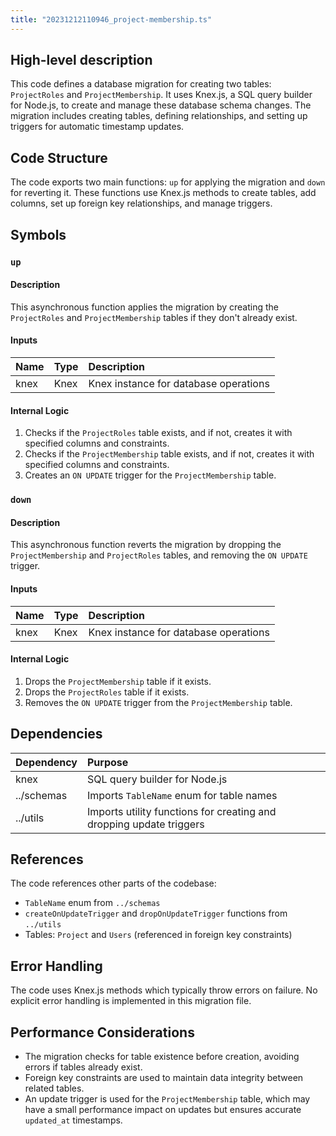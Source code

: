 ```yaml
---
title: "20231212110946_project-membership.ts"
---
```


## High-level description
This code defines a database migration for creating two tables: `ProjectRoles` and `ProjectMembership`. It uses Knex.js, a SQL query builder for Node.js, to create and manage these database schema changes. The migration includes creating tables, defining relationships, and setting up triggers for automatic timestamp updates.

## Code Structure
The code exports two main functions: `up` for applying the migration and `down` for reverting it. These functions use Knex.js methods to create tables, add columns, set up foreign key relationships, and manage triggers.

## Symbols

### `up`
#### Description
This asynchronous function applies the migration by creating the `ProjectRoles` and `ProjectMembership` tables if they don't already exist.

#### Inputs
| Name | Type | Description |
|:-----|:-----|:------------|
| knex | Knex | Knex instance for database operations |

#### Internal Logic
1. Checks if the `ProjectRoles` table exists, and if not, creates it with specified columns and constraints.
2. Checks if the `ProjectMembership` table exists, and if not, creates it with specified columns and constraints.
3. Creates an `ON UPDATE` trigger for the `ProjectMembership` table.

### `down`
#### Description
This asynchronous function reverts the migration by dropping the `ProjectMembership` and `ProjectRoles` tables, and removing the `ON UPDATE` trigger.

#### Inputs
| Name | Type | Description |
|:-----|:-----|:------------|
| knex | Knex | Knex instance for database operations |

#### Internal Logic
1. Drops the `ProjectMembership` table if it exists.
2. Drops the `ProjectRoles` table if it exists.
3. Removes the `ON UPDATE` trigger from the `ProjectMembership` table.

## Dependencies
| Dependency | Purpose |
|:-----------|:--------|
| knex | SQL query builder for Node.js |
| ../schemas | Imports `TableName` enum for table names |
| ../utils | Imports utility functions for creating and dropping update triggers |

## References
The code references other parts of the codebase:
- `TableName` enum from `../schemas`
- `createOnUpdateTrigger` and `dropOnUpdateTrigger` functions from `../utils`
- Tables: `Project` and `Users` (referenced in foreign key constraints)

## Error Handling
The code uses Knex.js methods which typically throw errors on failure. No explicit error handling is implemented in this migration file.

## Performance Considerations
- The migration checks for table existence before creation, avoiding errors if tables already exist.
- Foreign key constraints are used to maintain data integrity between related tables.
- An update trigger is used for the `ProjectMembership` table, which may have a small performance impact on updates but ensures accurate `updated_at` timestamps.